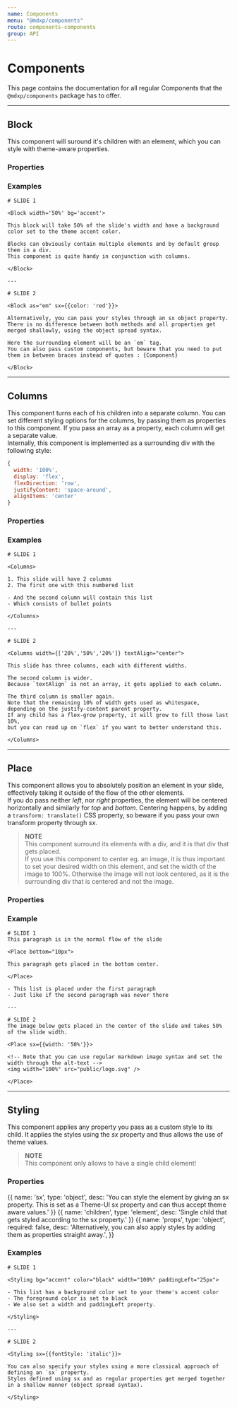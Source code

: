 ```yaml
---
name: Components
menu: "@mdxp/components"
route: components-components
group: API
---
```



# Components
This page contains the documentation for all regular Components that the `@mdxp/components` package has to offer.

---


## Block
This component will suround it's children with an element, which you can style with theme-aware properties.

### Properties
<Arguments of={Block} />

### Examples
```mdxp
# SLIDE 1

<Block width='50%' bg='accent'>

This block will take 50% of the slide's width and have a background color set to the theme accent color.

Blocks can obviously contain multiple elements and by default group them in a div.
This component is quite handy in conjunction with columns.

</Block>

---

# SLIDE 2

<Block as="em" sx={{color: 'red'}}>

Alternatively, you can pass your styles through an sx object property.
There is no difference between both methods and all properties get merged shallowly, using the object spread syntax.

Here the surrounding element will be an `em` tag.  
You can also pass custom components, but beware that you need to put them in between braces instead of quotes : {Component}

</Block>

```

---


## Columns
This component turns each of his children into a separate column.
You can set different styling options for the columns, by passing them as properties to this component.
If you pass an array as a property, each column will get a separate value.  
Internally, this component is implemented as a surrounding div with the following style:
```js
{
  width: '100%',
  display: 'flex',
  flexDirection: 'row',
  justifyContent: 'space-around',
  alignItems: 'center'
}
```

### Properties
<Arguments of={Columns} />

### Examples
```mdxp
# SLIDE 1

<Columns>

1. This slide will have 2 columns
2. The first one with this numbered list

- And the second column will contain this list
- Which consists of bullet points

</Columns>

---

# SLIDE 2

<Columns width={['20%','50%','20%']} textAlign="center">

This slide has three columns, each with different widths.

The second column is wider.
Because `textAlign` is not an array, it gets applied to each column.

The third column is smaller again.
Note that the remaining 10% of width gets used as whitespace, depending on the justify-content parent property.
If any child has a flex-grow property, it will grow to fill those last 10%,
but you can read up on `flex` if you want to better understand this.

</Columns>
```

---


## Place
This component allows you to absolutely position an element in your slide, effectively taking it outside of the flow of the other elements.  
If you do pass neither _left_, nor _right_ properties, the element will be centered horizontally and similarly for _top_ and _bottom_.
Centering happens, by adding a `transform: translate()` CSS property, so beware if you pass your own transform property through _sx_.

> __NOTE__  
> This component surround its elements with a div, and it is that div that gets placed.  
> If you use this component to center eg. an image, it is thus important to set your desired width on this element,
> and set the width of the image to 100%.
> Otherwise the image will not look centered, as it is the surrounding div that is centered and not the image.

### Properties
<Arguments of={Place} />

### Example
```mdxp
# SLIDE 1
This paragraph is in the normal flow of the slide

<Place bottom="10px">

This paragraph gets placed in the bottom center.

</Place>

- This list is placed under the first paragraph
- Just like if the second paragraph was never there

---

# SLIDE 2
The image below gets placed in the center of the slide and takes 50% of the slide width.

<Place sx={{width: '50%'}}>

<!-- Note that you can use regular markdown image syntax and set the width through the alt-text -->
<img width="100%" src="public/logo.svg" />

</Place>
```

---


## Styling
This component applies any property you pass as a custom style to its child.
It applies the styles using the _sx_ property and thus allows the use of theme values.

> __NOTE__  
> This component only allows to have a single child element!

### Properties
<Arguments>
{{
  name: 'sx',
  type: 'object',
  desc: 'You can style the element by giving an sx property. This is set as a Theme-UI sx property and can thus accept theme aware values.'
}}
{{
  name: 'children',
  type: 'element',
  desc: 'Single child that gets styled according to the sx property.'
}}
{{
  name: 'props',
  type: 'object',
  required: false,
  desc: 'Alternatively, you can also apply styles by adding them as properties straight away.',
}}
</Arguments>

### Examples
```mdxp
# SLIDE 1

<Styling bg="accent" color="black" width="100%" paddingLeft="25px">

- This list has a background color set to your theme's accent color
- The foreground color is set to black
- We also set a width and paddingLeft property.

</Styling>

---

# SLIDE 2

<Styling sx={{fontStyle: 'italic'}}>

You can also specify your styles using a more classical approach of defining an `sx` property.
Styles defined using sx and as regular properties get merged together in a shallow manner (object spread syntax).  

</Styling>
```
